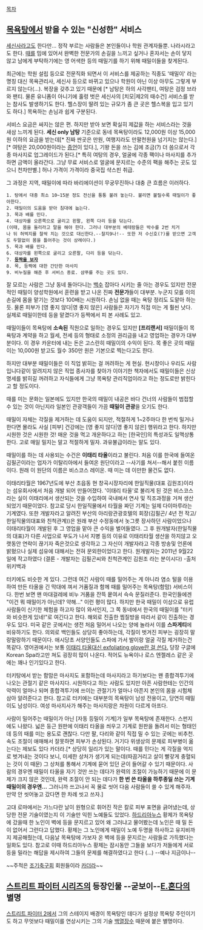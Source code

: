 [[목차]]

== [[목욕탕]]에서 받을 수 있는 '''"신성한"''' 서비스 ==
[[세신사]]라고도 한다만... 정작 부르는 사람들은 본인들이나 학원 관계자들뿐. 나라시라고도 한다. [[때]]를 밈에 있어서 완벽한 전문가의 손길을 느끼고 싶거나 혼자서는 손이 닿지 않고 남에게 부탁하기에는 영 어색한 등의 때밀기를 하기 위해 때밀이들을 찾게된다.

최근에는 학원 설립 등으로 전문직화 되면서 이 서비스를 제공하는 직종도 '때밀이' 라는 명칭 대신 목욕관리사, 세신사 등으로 바뀌고 있으나 학원이 아닌 이상 아무도 그렇게 부르지 않는다(…). 복장을 갖추고 있기 때문에 [* 남탕은 하의 사각팬티, 여탕은 검정 브라와 팬티. 물론 유니폼이 아니기에 훌렁 벗은 세신사의 [치모|제2의 때수건] 서비스를 받는 참사도 발생하기도 한다. 헬스장이 딸려 있는 규모가 좀 큰 곳은 헬스복을 입고 있기도 하다.] 목욕하는 손님과 쉽게 구분된다.

서비스 요금은 싸지는 않은 편. 하지만 받아 보면 확실히 제값을 하는 서비스라는 것을 새삼 느끼게 된다. '''세신 only 남탕''' 기준으로 동네 목욕탕이라도 12,000원 이상 15,000원 이하의 요금을 받는데[* 진짜 싼곳은 만원, 여행지라도 만팔천원을 넘기지는 않는다.] [* 여탕은 20,000원이라는 [http://comic.naver.com/webtoon/detail.nhn?titleId=639604&no=7&weekday=wed 증언]이 있다.], 기왕 돈을 쓰는 김에 조금(?) 더 씀으로서 각종 마사지로 업그레이드가 된다.[* 특히 여탕의 경우, 얼굴에 각종 팩이나 마사지를 추가하면 금액이 올라간다. 그냥 무료 서비스로 얼굴에 문지르는 수준의 팩을 해주는 곳도 있으니 천차만별.] 허나 가격이 가격이라 중국집 샥스핀 취급. 

그 과정은 지역, 때밀이에 따라 바리에이션이 무궁무진하나 대충 큰 흐름은 이러하다.

 1. 탕에서 대충 최소 10~15분 정도 전신을 퉁퉁 불려 놓는다. 불리면 불릴수록 때밀이가 좋아한다.
 2. 때밀이의 도움을 받아 침대에 눕는다.
 3. 목과 배를 민다.
 4. 대상자를 오른쪽으로 굴리고 왼팔, 왼쪽 다리 등을 닦는다.
 (이때, 몸을 돌리라고 말을 해야 한다. 그러나 대부분의 베테랑들은 박수를 2번 치거나 뒤 허벅지를 찰싹 치는 것으로 대신한다.--찰지9나!-- 또한 저 수신호(?)를 받으면 고객도 두말없이 몸을 틀어주는 것이 상례이다.)
 5. 목과 배를 민다.
 6. 대상자를 왼쪽으로 굴리고 오른팔, 다리 등을 닦는다.
 7. '''[[등짝을 보자]]'''
 8. 목, 등짝에 대한 간단한 마사지
 9. 비누질을 해준 후 서비스 종료. 샴푸를 주는 곳도 있다.

잘 모르는 사람은 그냥 동네 돌아다니는 [[백수]] 잡아다 시키는 줄 아는 경우도 있지만 전문적인 때밀이 양성학원에서 훈련을 받고 나온 진짜 '''전문가'''들이 대부분. 누군지 모를 이의 손길에 몸을 맡기는 것보다 100배는 시원하다. 손님 없을 때는 욕탕 정리도 도맡아 하는 듯. 물론 피부가 [영 좋지 않다|영 좋지 않은] 사람들은 자기가 직접 미는 게 훨씬 낫다. 실제로 때밀이한테 등을 맡겼다가 등짝에서 피 본 사례도 있고.

때밀이들이 목욕탕에 '''소속된''' 직원으로 일하는 경우도 있지만 '''[프리랜서]''' 때밀이들이 목욕탕과 계약을 하고 월세, 전세 등의 형태로 소정의 권리금을 내고 영업하는 경우가 대부분이다. 이 경우 카운터에 내는 돈은 고스란히 때밀이의 수익이 된다. 목 좋은 곳의 때밀이는 10,000원 받고도 월수 350만 원은 기본으로 찍는다고도 한다. 

하지만 대부분 때밀이들은 이 직업 밝히는 걸 꺼려하는 게 현실. 현시창이나 우리도 사람입니다같이 알려지지 않은 직업 종사자를 찾아가 이야기한 책자에서도 때밀이들은 신상명세를 밝히길 꺼려하고 자식들에게 그냥 목욕탕 관리직업이라고 하는 정도로만 밝힌다고 할 정도이다.

때를 미는 문화는 일본에도 있지만 한국의 때밀이 내공은 바다 건너의 사람들이 범접할 수 있는 것이 아닌지라 일본인 관광객들이 가끔 '''때밀이 관광'''을 오기도 한다.

때밀이 자체는 각질을 제거하는 데 도움이 되지만, 적절하게 1~2주마다 한 번씩 밀거나 한다면 몰라도 사실 [피부] 건강에는 [영 좋지 않다|영 좋지 않은] 행위라고 한다. 하지만 시원한 것은 시원한 것! 매운 것을 먹고 개운하다고 하는 [한국인]의 특성과도 일맥상통한다. 고로 매일 밀지는 말고 적절하게 밀자. 과유불급이라는 말도 있다.

때밀이를 하는 데 사용되는 수건은 '''이태리 타올'''이라고 불린다. 처음 이를 한국에 들여온 김필곤이라는 업자가 이탈리아에서 들여온 원단이라고 --사기를 쳐서--해서 붙힌 이름이다. 원래 이 원단의 이름은 비스코스 레이온. 때 미는 데 이만한 물건도 없다.

이태리타월은 1967년도에 부산 초읍동 현 창곡시장자리에 한일직물(대표 김원조)이라는 섬유회사에서 처음 개발 되어 만들어졌다. '이태리 타올'로 불리게 된 것은 비스코스라는 실이 이태리에서 생산되는 것을 수입하여 국내에서 연사 및 직조과정을 거쳐 생산되었기 때문이었다. 참고로 당시 한일직물에서 타월을 짜던 기계는 일제 다이마루라는 기계였다. 또한 개발자라고 알려진 부산의 아리랑관광호텔의 회장(김필곤/ 4년 전 작고/한일직물의대표와 친척관계))은 원래 부산 수정동에서 놋그릇 장사하던 사람이었으나 이태리타월이 개발된 후 그 영업을 맡아 큰 수익을 벌어들였다. 그 후 원개발자(한일직물의 대표)가 다른 사업으로 부도가 나서 지병 등의 이유로 이태리타월 생산을 하지않고 오랫동안 연락이 끊기자 죽은것으로 생각하고 그 자신이 개발자라고 각종 방송및 언론에 밝혔으나 실제 섬유에 대해서는 전혀 문외한이었다고 한다. 원개발자는 2011년 9월22일에 작고하였다 (결론 - 개발자는 김필곤씨와 친척관계인 김원조 라는 분이시다) -출처 위키백과

터키에도 비슷한 게 있다. 그런데 여긴 사람이 때를 밀어주는 게 아니라 염소 털을 이용하여 만든 타올을 긴 막대에 껴서 거품질과 함께 때를 밀어주는 목욕탕(함맘) 서비스이다. 한번 보면 왠 마대걸레에 비누 거품을 잔뜩 뭍여서 슥슥 문질러준다. 한국인들에겐 "이건 뭐 때밀이가 아닌데? 약해…" 이런 평이 많다. 하지만 한국 때밀이 이상으로 유럽 사람들이 신기한 체험을 하고자 많이 와서인지, 그 쪽 동네에서 한국의 때밀이를 "터키와 비슷한게 있네!"로 여긴다고 한다. 해외로 진출한 찜질방을 따라서 같이 진출하는 경우도 있다. 미국 같은 곳에서는 생전 처음 밀어서 나오는 양에 놀라서 이를 '''스파게티'''에 비유하기도 한다. 의외로 백인들도 상당히 좋아하는데, 각질이 벗겨진 피부는 굉장히 말랑말랑하기 때문이다. 애시당초 서양인들도 스파에 가서 발이랑 얼굴 각질 제거하는건 똑같다. 영어권에서는 보통 [http://englishsamsam.tistory.com/90 이태리 타올대신 exfoliating glove란 걸 쓴다.] 당장 구글에 Korean Spa라고만 쳐도 굉장히 많이 나온다. 적어도 뉴욕이나 로스 엔젤레스 같은 곳에는 꽤나 인기있다고 한다.

터키탕에서 받는 함맘은 마사지도 포함하는데 마사지라고 하기보다는 왠 종합격투기에 나오는 관절기 같은 마사지다. 시원하다고 하는 사람도 있지만 아픈 사람한테는 인간의 악력이 얼마나 되며 종합격투기에 쓰이는 관절기가 얼마나 아픈지 본인의 몸을 시험체 삼아 알려준다고 한다. 참고로 터키에는 대부분의 목욕탕이 남성 전용이고, 당연히 때밀이도 남성이다. 여성 마사지사가 해주는 마사지랑은 차원이 다르게 아프다.

사람이 밀어주는 때밀이가 아닌 [자동 등밀이 기계]가 일부 목욕탕에 존재한다. 스펀지에도 나왔다. 넓은 둥근 원판에 이태리 타올을 씌우고 기계로 원판을 돌려서 미는 형태인데 등의 때를 미는 용도로 괜찮다. 다만 팔, 다리와 같이 직접 밀 수 있는 곳에는 비추천. 속도 조절이 애매해서 잘못하면 피부가 손상된다. 거기다 위생상의 문제로 피부병이 옮는다는 제보도 있다 카더라.[* 상당히 일리가 있는 말이다. 때를 민다는 게 각질을 억지로 벗겨내는 것이다 보니, 미세한 상처가 생기게 되는데(따끔거리고 살이 빨갛게 충혈되는 것이 이 때문) 그 상처를 통해서 기계에 묻어 있던 균이 들어갈 수 있기 때문이다. 사람의 경우엔 때밀이 타올을 자기 것만 쓰는 데다가 완력의 조절이 가능하기 때문에 이 문제가 크지 않은 것인데, 완력 조절이 안 되는 데다가 '''한 번 쓴 타올을 하루종일 쓰는 기계 때밀이의 경우엔…''' 그러니까 쓰고나서 꼭 물로 씻어 다음 사람들이 쓸 수 있게 해주자. 만약 안 씻어놓고 갔다면 한 차례 씻고 쓰자.]

고대 로마에서는 가느다란 날이 원형으로 휘어진 작은 칼로 피부 표면을 긁어냈는데, 상당한 전문 기술이였는지 이 기술만 익힌 노예들도 있었다. [[하드리아누스]] 황제가 목욕탕에 갔을때 한 노인이 벽에 등을 문지르고 있어 왜 그러냐고 물어봤는데 노인은 때 밀 돈이 없어서 그런다고 답했다. 황제는 그 노인에게 때밀이 노예 두명을 하사하고 유지비까지 제공해줬는데, 다음날 목욕탕에 가보자 온 벽에 등을 문지르는 사람들로 가득했다는 일화도 있다. 참고로 이때 하드리아누스 황제는 잠시동안 그들을 보다가 저들에게 서로 등을 밀라는 해답을 제시하여 그들의 문제를 해결하였다고 한다 (...) --예나 지금이나--

~~주적은 [[조기축구회]] 회원들이라 [[카더라]]~~

== [[스트리트 파이터 시리즈]]의 등장인물 --굳보이--[[E.혼다]]의 별명 ==
[[스트리트 파이터 2]]에서 그의 스테이지 배경이 목욕탕인 데다가 설정상 목욕탕 주인이기도 하고 무엇보다 때밀이를 연상시키는 그의 기술 [[백열장수]] 때문에 붙은 별명이다.
